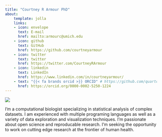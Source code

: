 ```yaml
---
title: "Courtney R Armour PhD"
about: 
    template: jolla
    links:
    - icon: envelope
      text: E-mail
      href: mailto:armourc@umich.edu
    - icon: github
      text: GitHub
      href: https://github.com/courtneyarmour
    - icon: twitter
      text: twitter
      href: https://twitter.com/CourtneyRArmour
    - icon: linkedin
      text: LinkedIn
      href: https://www.linkedin.com/in/courtneyarmour/
    - text: "{{< fa brands orcid >}} ORCID" # https://github.com/quarto-ext/fontawesome/issues/6
      href: https://orcid.org/0000-0002-5250-1224
---
```


:::{#about}

![](images/comp_bio_art.png)

I'm a computational biologist specializing in statistical analysis of complex datasets. I am experienced with multiple programing languages as well as a variety of data exploration and visualization techniques. I'm passionate about open science and reproducable research. I'm seeking the opportunity to work on cutting edge research at the frontier of human health.

:::